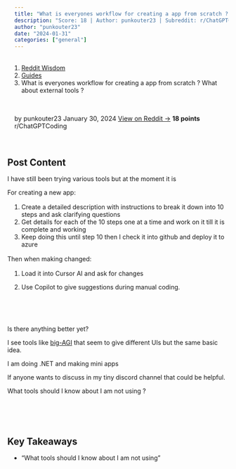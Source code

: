 ```yaml
---
title: "What is everyones workflow for creating a app from scratch ? What about external tools ?"
description: "Score: 18 | Author: punkouter23 | Subreddit: r/ChatGPTCoding"
author: "punkouter23"
date: "2024-01-31"
categories: ["general"]
---
```


<nav aria-label="breadcrumb">
  <ol class="breadcrumb">
    <li class="breadcrumb-item"><a href="../../../index.html">Reddit Wisdom</a></li>
    <li class="breadcrumb-item"><a href="../../index.html">Guides</a></li>
    <li class="breadcrumb-item active" aria-current="page">What is everyones workflow for creating a app from scratch ? What about external tools ?</li>
  </ol>
</nav>

<div class="post-meta">
  <span class="author">by punkouter23</span>
  <span class="date">January 30, 2024</span>
  <span class="reddit-link"><a href="https://reddit.com/r/ChatGPTCoding/comments/1aey2b4/what_is_everyones_workflow_for_creating_a_app/" target="_blank">View on Reddit →</a></span>
  <span class="score">18 points</span>
  <span class="subreddit">r/ChatGPTCoding</span>
</div>


## Post Content

I have still been trying various tools but at the moment it is 

For creating a new app:

1. Create a detailed description with instructions to break it down into 10 steps and ask clarifying questions
1. Get details for each of the 10 steps one at a time and work on it till it is complete and working 
1. Keep doing this until step 10 then I check it into github and deploy it to azure

Then when making changed:

 1. Load it into Cursor AI and ask for changes

1. Use Copilot to give suggestions during manual coding.

&#x200B;

&#x200B;

Is there anything better yet?  

I see tools like [big-AGI](https://get.big-agi.com/) that seem to give different UIs but the same basic idea.

I am doing .NET and making mini apps

If anyone wants to discuss in my tiny discord channel that could be helpful.

What tools should I know about I am not using ? 

&#x200B;

&#x200B;

## Key Takeaways

- "What tools should I know about I am not using"

<style>
.post-meta {
  display: flex;
  gap: 1.5rem;
  flex-wrap: wrap;
  margin: 1rem 0 2rem 0;
  padding: 1rem;
  background: var(--bs-light);
  border-radius: 0.5rem;
  font-size: 0.9rem;
}

.post-meta span {
  color: var(--bs-secondary);
}

.post-meta .score {
  color: var(--bs-success);
  font-weight: bold;
}

.post-actions {
  display: flex;
  gap: 1rem;
  margin: 2rem 0;
}

.post-content {
  line-height: 1.8;
  font-size: 1.1rem;
}

h2, h3, h4 {
  margin-top: 2rem;
  margin-bottom: 1rem;
}

ul, ol {
  margin: 1rem 0;
  padding-left: 2rem;
}

blockquote {
  border-left: 4px solid var(--bs-primary);
  padding-left: 1rem;
  margin: 1.5rem 0;
  font-style: italic;
}

code {
  background: var(--bs-light);
  padding: 0.2rem 0.4rem;
  border-radius: 0.25rem;
}

pre {
  background: var(--bs-light);
  padding: 1rem;
  border-radius: 0.5rem;
  overflow-x: auto;
}
</style>